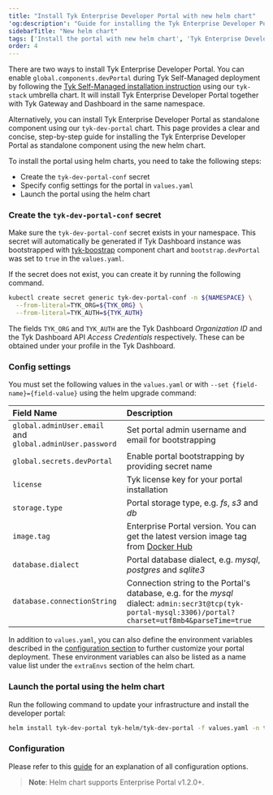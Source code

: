 ```yaml
---
title: "Install Tyk Enterprise Developer Portal with new helm chart"
'og:description': "Guide for installing the Tyk Enterprise Developer Portal in Kubernetes using new helm chart"
sidebarTitle: "New helm chart"
tags: ['Install the portal with new helm chart', 'Tyk Enterprise Developer Portal']
order: 4
---
```


There are two ways to install Tyk Enterprise Developer Portal. You can enable `global.components.devPortal` during Tyk Self-Managed deployment by following the [Tyk Self-Managed installation instruction](/product-stack/tyk-charts/tyk-stack-chart) using our `tyk-stack` umbrella chart. It will install Tyk Enterprise Developer Portal together with Tyk Gateway and Dashboard in the same namespace.

Alternatively, you can install Tyk Enterprise Developer Portal as standalone component using our `tyk-dev-portal` chart. This page provides a clear and concise, step-by-step guide for installing the Tyk Enterprise Developer Portal as standalone component using the new helm chart.

To install the portal using helm charts, you need to take the following steps:

- Create the `tyk-dev-portal-conf` secret
- Specify config settings for the portal in `values.yaml`
- Launch the portal using the helm chart


### Create the `tyk-dev-portal-conf` secret

Make sure the `tyk-dev-portal-conf` secret exists in your namespace. 
This secret will automatically be generated if Tyk Dashboard instance was bootstrapped with [tyk-boostrap](https://artifacthub.io/packages/helm/tyk-helm/tyk-bootstrap) component chart 
and `bootstrap.devPortal` was set to `true` in the `values.yaml`.

If the secret does not exist, you can create it by running the following command.

```bash
kubectl create secret generic tyk-dev-portal-conf -n ${NAMESPACE} \
  --from-literal=TYK_ORG=${TYK_ORG} \
  --from-literal=TYK_AUTH=${TYK_AUTH}
```

The fields `TYK_ORG` and `TYK_AUTH` are the Tyk Dashboard _Organization ID_ and the Tyk Dashboard API _Access Credentials_ respectively. These can be obtained under your profile in the Tyk Dashboard.

### Config settings

You must set the following values in the `values.yaml` or with `--set {field-name}={field-value}` using the helm upgrade command:

| Field Name | Description |
| :---------- | :----------- |
| `global.adminUser.email` and `global.adminUser.password` | Set portal admin username and email for bootstrapping |
| `global.secrets.devPortal` | Enable portal bootstrapping by providing secret name |
| `license` | Tyk license key for your portal installation |
| `storage.type` | Portal storage type, e.g. *fs*, *s3* and *db* |
| `image.tag` | Enterprise Portal version. You can get the latest version image tag from [Docker Hub](https://hub.docker.com/r/tykio/portal/tags) |
| `database.dialect` | Portal database dialect, e.g. *mysql*, *postgres* and *sqlite3* |
| `database.connectionString`| Connection string to the Portal's database, e.g. for the *mysql* dialect: `admin:secr3t@tcp(tyk-portal-mysql:3306)/portal?charset=utf8mb4&parseTime=true` |

In addition to `values.yaml`, you can also define the environment variables described in the [configuration section](/product-stack/tyk-enterprise-developer-portal/deploy/configuration.md) to further customize your portal deployment. These environment variables can also be listed as a name value list under the `extraEnvs` section of the helm chart.

### Launch the portal using the helm chart

Run the following command to update your infrastructure and install the developer portal:

```bash
helm install tyk-dev-portal tyk-helm/tyk-dev-portal -f values.yaml -n tyk
```

### Configuration
Please refer to this [guide](/product-stack/tyk-charts/tyk-stack-chart) for an explanation of all configuration options.

> **Note**: Helm chart supports Enterprise Portal v1.2.0+.
